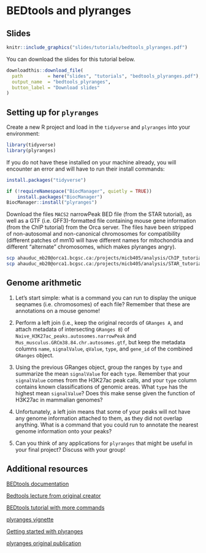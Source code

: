 # BEDtools and plyranges

## Slides {-}

```r
knitr::include_graphics("slides/tutorials/bedtools_plyranges.pdf")
```

You can download the slides for this tutorial below.

```r
downloadthis::download_file(
  path         = here("slides", "tutorials", "bedtools_plyranges.pdf"),
  output_name  = "bedtools_plyranges",
  button_label = "Download slides"
)
```

## Setting up for `plyranges`

Create a new R project and load in the `tidyverse` and `plyranges` into your environment:
```r
library(tidyverse)
library(plyranges)
```

If you do not have these installed on your machine already, you will encounter an error and will have to run their install commands:

```r
install.packages("tidyverse")

if (!requireNamespace("BiocManager", quietly = TRUE))
    install.packages("BiocManager")
BiocManager::install("plyranges")
```

Download the files `MACS2` narrowPeak BED file (from the STAR tutorial), as well as a GTF (i.e. GFF3)-formatted file containing mouse gene information (from the ChIP tutorial) from the Orca server.  The files have been stripped of non-autosomal and non-canonical chromosomes for compatibility (different patches of mm10 will have different names for mitochondria and different "alternate" chromosomes, which makes plyranges angry).

```bash
scp ahauduc_mb20@orca1.bcgsc.ca:/projects/micb405/analysis/ChIP_tutorial/Naive_H3K27ac_peaks.autosomes.narrowPeak .
scp ahauduc_mb20@orca1.bcgsc.ca:/projects/micb405/analysis/STAR_tutorial/Mus_musculus.GRCm38.84.chr.autosomes.gtf .
```

## Genome arithmetic

1. Let's start simple: what is a command you can run to display the unique seqnames (i.e. chromosomes) of each file? Remember that these are annotations on a mouse genome!

1. Perform a left join (i.e., keep the original records of `GRanges A`, and attach metadata of intersecting `GRanges B`) of `Naive_H3K27ac_peaks.autosomes.narrowPeak` and `Mus_musculus.GRCm38.84.chr.autosomes.gtf`, but keep the metadata columns `name`, `signalValue`, `qValue`, `type`, and `gene_id` of the combined `GRanges` object.

1. Using the previous GRanges object, group the ranges by `type` and summarize the mean `signalValue` for each `type`. Remember that your `signalValue` comes from the H3K27ac peak calls, and your `type` column contains known classifications of genomic areas. What `type` has the highest mean `signalValue`? Does this make sense given the function of H3K27ac in mammalian genomes?

1. Unfortunately, a left join means that some of your peaks will not have any genome information attached to them, as they did not overlap anything. What is a command that you could run to annotate the nearest genome information onto your peaks?

1. Can you think of any applications for `plyranges` that might be useful in your final project? Discuss with your group!

## Additional resources

[BEDtools documentation](https://bedtools.readthedocs.io/en/latest/content/bedtools-suite.html)

[Bedtools lecture from original creator](https://www.youtube.com/watch?v=1R1KocKEzYY&ab_channel=AaronQuinlan)

[BEDtools tutorial with more commands](http://quinlanlab.org/tutorials/bedtools/bedtools.html)

[plyranges vignette](https://www.bioconductor.org/packages/devel/bioc/vignettes/plyranges/inst/doc/an-introduction.html#8_Data_ImportOutput)

[Getting started with plyranges](https://www.bioconductor.org/packages/devel/bioc/vignettes/plyranges/inst/doc/an-introduction.html)

[plyranges original publication](https://genomebiology.biomedcentral.com/articles/10.1186/s13059-018-1597-8)
